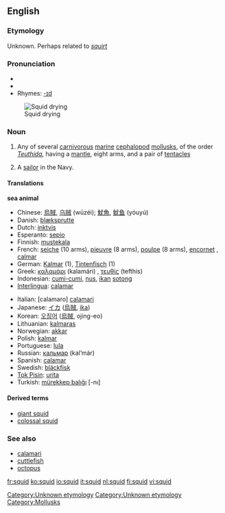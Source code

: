 {{see|SQUID}}
==English==

===Etymology===
Unknown. Perhaps related to ''[[squirt]]''
[[Category:Unknown etymology]]

===Pronunciation===
{{wikipedia}}
* {{IPA|/skwɪd/}}
* {{audio|en-us-squid.ogg|Audio (US)}}
* Rhymes: [[Rhymes:English:-ɪd|-ɪd]]

[[Image:Iwami squid drying DSC01868.jpg|thumb|right|Squid drying]]
===Noun===
{{en-noun|pl2=squid}}

# Any of several [[carnivorous]] [[marine]] [[cephalopod]] [[mollusk]]s, of the order ''[[Teuthida]]'', having a [[mantle]], eight arms, and a pair of [[tentacle]]s
# {{italbrac|mildly pejorative}} A [[sailor]] in the Navy.

====Translations====
'''sea animal'''
{{top}}
*Chinese: [[烏賊]], [[乌贼]] (wūzéi); [[魷魚]], [[鱿鱼]] (yóuyú)
*Danish: [[blæksprutte]] {{g|Danish}}
*Dutch: [[inktvis]] {{m}}
*Esperanto: [[sepio]]
*Finnish: [[mustekala]]
*French: [[seiche]] {{f}} (10 arms), [[pieuvre]] {{f}} (8 arms), [[poulpe]] {{f}} (8 arms), [[encornet]] {{m}}, [[calmar]] {{m}}
*German: [[Kalmar]] {{m}} (1), [[Tintenfisch]] {{m}} (1)
*Greek: [[καλαμάρι]] (kalamári) {{n}}, [[τευθίς]] (tefthis) {{f}}
*Indonesian: [[cumi-cumi]], [[nus]], [[ikan]] [[sotong]]
*[[Interlingua]]: [[calamar]]
{{mid}}
*Italian: [calamaro] {{msngl}} [[calamari]] {{mpl}}
*Japanese: [[イカ]] ([[烏賊]], [[ika]])
*Korean: [[오징어]] ([[烏賊]], ojing-eo)
*Lithuanian: [[kalmaras]] {{m}}
*Norwegian: [[akkar]] {{g|Norwegian}}
*Polish: [[kalmar]]
*Portuguese: [[lula]] {{f}}
*Russian: [[кальмар]] (kal’már) {{m}}
*Spanish: [[calamar]] {{m}}
*Swedish: [[bläckfisk]] {{c}}
*[[Tok Pisin]]: [[urita]]
*Turkish: [[mürekkep balıĝı]] [-nı]
{{bottom}}

====Derived terms====
*[[giant squid]]
*[[colossal squid]]

===See also===
*[[calamari]]
*[[cuttlefish]]
*[[octopus]]

[[Category:Unknown etymology]]<!--SOED-->
[[Category:Mollusks]]

[[fr:squid]]
[[ko:squid]]
[[io:squid]]
[[it:squid]]
[[nl:squid]]
[[fi:squid]]
[[vi:squid]]